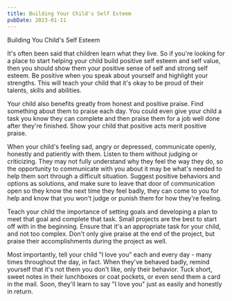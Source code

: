 ```yaml
---
title: Building Your Child's Self Esteem
pubDate: 2023-01-11
---
```


Building You Child's Self Esteem

It's often been said that children learn what they live.  So if you're looking for a place to start helping your child build positive self esteem and self value, then you should show them your positive sense of self and strong self esteem.  Be positive when you speak about yourself and highlight your strengths. This will teach your child that it's okay to be proud of their talents, skills and abilities.  

Your child also benefits greatly from honest and positive praise.  Find something about them to praise each day.  You could even give your child a task you know they can complete and then praise them for a job well done after they're finished. Show your child that positive acts merit positive praise.  

When your child's feeling sad, angry or depressed, communicate openly, honestly and patiently with them. Listen to them without judging or criticizing.  They may not fully understand why they feel the way they do, so the opportunity to communicate with you about it may be what's needed to help them sort through a difficult situation.  Suggest positive behaviors and options as solutions, and make sure to leave that door of communication open so they know the next time they feel badly, they can come to you for help and know that you won't judge or punish them for how they're feeling. 

Teach your child the importance of setting goals and developing a plan to meet that goal and complete that task.  Small projects are the best to start off with in the beginning.  Ensure that it's an appropriate task for your child, and not too complex.  Don't only give praise at the end of the project, but praise their accomplishments during the project as well. 

Most importantly, tell your child "I love you" each and every day - many times throughout the day, in fact.  When they've behaved badly, remind yourself that it's not them you don't like, only their behavior.  Tuck short, sweet notes in their lunchboxes or coat pockets, or even send them a card in the mail.  Soon, they'll learn to say "I love you" just as easily and honestly in return.